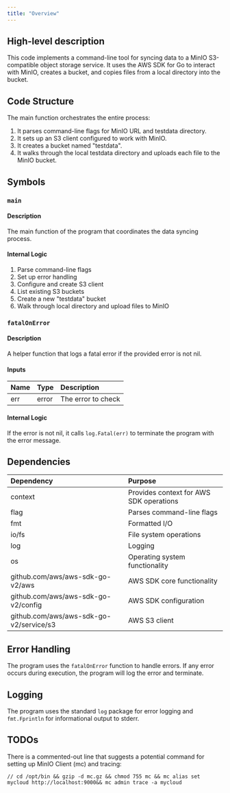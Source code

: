 ```yaml
---
title: "Overview"
---
```


## High-level description
This code implements a command-line tool for syncing data to a MinIO S3-compatible object storage service. It uses the AWS SDK for Go to interact with MinIO, creates a bucket, and copies files from a local directory into the bucket.

## Code Structure
The main function orchestrates the entire process:
1. It parses command-line flags for MinIO URL and testdata directory.
2. It sets up an S3 client configured to work with MinIO.
3. It creates a bucket named "testdata".
4. It walks through the local testdata directory and uploads each file to the MinIO bucket.

## Symbols

### `main`
#### Description
The main function of the program that coordinates the data syncing process.

#### Internal Logic
1. Parse command-line flags
2. Set up error handling
3. Configure and create S3 client
4. List existing S3 buckets
5. Create a new "testdata" bucket
6. Walk through local directory and upload files to MinIO

### `fatalOnError`
#### Description
A helper function that logs a fatal error if the provided error is not nil.

#### Inputs
| Name | Type | Description |
|:-----|:-----|:------------|
| err | error | The error to check |

#### Internal Logic
If the error is not nil, it calls `log.Fatal(err)` to terminate the program with the error message.

## Dependencies
| Dependency | Purpose |
|:-----------|:--------|
| context | Provides context for AWS SDK operations |
| flag | Parses command-line flags |
| fmt | Formatted I/O |
| io/fs | File system operations |
| log | Logging |
| os | Operating system functionality |
| github.com/aws/aws-sdk-go-v2/aws | AWS SDK core functionality |
| github.com/aws/aws-sdk-go-v2/config | AWS SDK configuration |
| github.com/aws/aws-sdk-go-v2/service/s3 | AWS S3 client |

## Error Handling
The program uses the `fatalOnError` function to handle errors. If any error occurs during execution, the program will log the error and terminate.

## Logging
The program uses the standard `log` package for error logging and `fmt.Fprintln` for informational output to stderr.

## TODOs
There is a commented-out line that suggests a potential command for setting up MinIO Client (mc) and tracing:
```
// cd /opt/bin && gzip -d mc.gz && chmod 755 mc && mc alias set mycloud http://localhost:9000&& mc admin trace -a mycloud
```